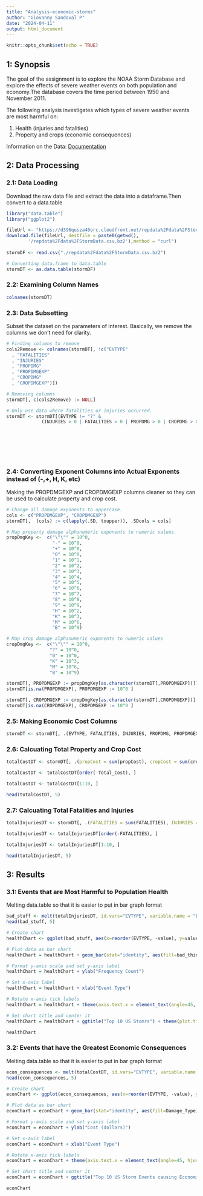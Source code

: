 ```yaml
---
title: "Analysis-economic-storms"
author: "Giovanny Sandoval P"
date: "2024-04-11"
output: html_document
---
```


```r
knitr::opts_chunk$set(echo = TRUE)
```

## 1: Synopsis
The goal of the assignment is to explore the NOAA Storm Database and explore the effects of severe weather events on both population and economy.The database covers the time period between 1950 and November 2011.

The following analysis investigates which types of severe weather events are most harmful on:

1. Health (injuries and fatalities) 
2. Property and crops (economic consequences)

Information on the Data: [Documentation](https://d396qusza40orc.cloudfront.net/repdata%2Fpeer2_doc%2Fpd01016005curr.pdf)

## 2: Data Processing

### 2.1: Data Loading

Download the raw data file and extract the data into a dataframe.Then convert to a data.table
```r
library("data.table")
library("ggplot2")

fileUrl <- "https://d396qusza40orc.cloudfront.net/repdata%2Fdata%2FStormData.csv.bz2"
download.file(fileUrl, destfile = paste0(getwd(), 
        '/repdata%2Fdata%2FStormData.csv.bz2'),method = "curl")
        
stormDF <- read.csv("./repdata%2Fdata%2FStormData.csv.bz2")

# Converting data.frame to data.table
stormDT <- as.data.table(stormDF)
```

### 2.2: Examining Column Names

```r
colnames(stormDT)
```

### 2.3: Data Subsetting

Subset the dataset on the parameters of interest. Basically, we remove the columns we don't need for clarity. 
```r

# Finding columns to remove
cols2Remove <- colnames(stormDT[, !c("EVTYPE"
  , "FATALITIES"
  , "INJURIES"
  , "PROPDMG"
  , "PROPDMGEXP"
  , "CROPDMG"
  , "CROPDMGEXP")])

# Removing columns
stormDT[, c(cols2Remove) := NULL]

# Only use data where fatalities or injuries occurred.  
stormDT <- stormDT[(EVTYPE != "?" & 
             (INJURIES > 0 | FATALITIES > 0 | PROPDMG > 0 | CROPDMG > 0)), c("EVTYPE"
                                                                            , "FATALITIES"
                                                                            , "INJURIES"
                                                                            , "PROPDMG"
                                                                            , "PROPDMGEXP"
                                                                            , "CROPDMG"
                                                                            , "CROPDMGEXP") ]
```

### 2.4: Converting Exponent Columns into Actual Exponents instead of (-,+, H, K, etc)

Making the PROPDMGEXP and CROPDMGEXP columns cleaner so they can be used to calculate property and crop cost.
```r

# Change all damage exponents to uppercase.
cols <- c("PROPDMGEXP", "CROPDMGEXP")
stormDT[,  (cols) := c(lapply(.SD, toupper)), .SDcols = cols]

# Map property damage alphanumeric exponents to numeric values.
propDmgKey <-  c("\"\"" = 10^0,
                 "-" = 10^0, 
                 "+" = 10^0,
                 "0" = 10^0,
                 "1" = 10^1,
                 "2" = 10^2,
                 "3" = 10^3,
                 "4" = 10^4,
                 "5" = 10^5,
                 "6" = 10^6,
                 "7" = 10^7,
                 "8" = 10^8,
                 "9" = 10^9,
                 "H" = 10^2,
                 "K" = 10^3,
                 "M" = 10^6,
                 "B" = 10^9)

# Map crop damage alphanumeric exponents to numeric values
cropDmgKey <-  c("\"\"" = 10^0,
                "?" = 10^0, 
                "0" = 10^0,
                "K" = 10^3,
                "M" = 10^6,
                "B" = 10^9)

stormDT[, PROPDMGEXP := propDmgKey[as.character(stormDT[,PROPDMGEXP])]]
stormDT[is.na(PROPDMGEXP), PROPDMGEXP := 10^0 ]

stormDT[, CROPDMGEXP := cropDmgKey[as.character(stormDT[,CROPDMGEXP])] ]
stormDT[is.na(CROPDMGEXP), CROPDMGEXP := 10^0 ]
```

### 2.5: Making Economic Cost Columns

```r
stormDT <- stormDT[, .(EVTYPE, FATALITIES, INJURIES, PROPDMG, PROPDMGEXP, propCost = PROPDMG * PROPDMGEXP, CROPDMG, CROPDMGEXP, cropCost = CROPDMG * CROPDMGEXP)]
```

### 2.6: Calcuating Total Property and Crop Cost

```r
totalCostDT <- stormDT[, .(propCost = sum(propCost), cropCost = sum(cropCost), Total_Cost = sum(propCost) + sum(cropCost)), by = .(EVTYPE)]

totalCostDT <- totalCostDT[order(-Total_Cost), ]

totalCostDT <- totalCostDT[1:10, ]

head(totalCostDT, 5)
```

### 2.7: Calcuating Total Fatalities and Injuries

```r
totalInjuriesDT <- stormDT[, .(FATALITIES = sum(FATALITIES), INJURIES = sum(INJURIES), totals = sum(FATALITIES) + sum(INJURIES)), by = .(EVTYPE)]

totalInjuriesDT <- totalInjuriesDT[order(-FATALITIES), ]

totalInjuriesDT <- totalInjuriesDT[1:10, ]

head(totalInjuriesDT, 5)
```

## 3: Results

### 3.1: Events that are Most Harmful to Population Health

Melting data.table so that it is easier to put in bar graph format 
```r
bad_stuff <- melt(totalInjuriesDT, id.vars="EVTYPE", variable.name = "bad_thing")
head(bad_stuff, 5)
```

```r
# Create chart
healthChart <- ggplot(bad_stuff, aes(x=reorder(EVTYPE, -value), y=value))

# Plot data as bar chart
healthChart = healthChart + geom_bar(stat="identity", aes(fill=bad_thing), position="dodge")

# Format y-axis scale and set y-axis label
healthChart = healthChart + ylab("Frequency Count") 

# Set x-axis label
healthChart = healthChart + xlab("Event Type") 

# Rotate x-axis tick labels 
healthChart = healthChart + theme(axis.text.x = element_text(angle=45, hjust=1))

# Set chart title and center it
healthChart = healthChart + ggtitle("Top 10 US Stomrs") + theme(plot.title = element_text(hjust = 0.5))

healthChart
```

### 3.2: Events that have the Greatest Economic Consequences

Melting data.table so that it is easier to put in bar graph format 
```r
econ_consequences <- melt(totalCostDT, id.vars="EVTYPE", variable.name = "Damage_Type")
head(econ_consequences, 5)
```

```r
# Create chart
econChart <- ggplot(econ_consequences, aes(x=reorder(EVTYPE, -value), y=value))

# Plot data as bar chart
econChart = econChart + geom_bar(stat="identity", aes(fill=Damage_Type), position="dodge")

# Format y-axis scale and set y-axis label
econChart = econChart + ylab("Cost (dollars)") 

# Set x-axis label
econChart = econChart + xlab("Event Type") 

# Rotate x-axis tick labels 
econChart = econChart + theme(axis.text.x = element_text(angle=45, hjust=1))

# Set chart title and center it
econChart = econChart + ggtitle("Top 10 US Storm Events causing Economic Consequences") + theme(plot.title = element_text(hjust = 0.5))

econChart
```